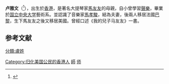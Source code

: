 '''卢雅文'''（{{bd|1923年||||}}<ref>{{cite news|title=馬友友母親盧雅文專訪 頂級音樂家背後的推手|newspaper=[[新紀元|新紀元]]|date=2010-09-09|last=潘美玲|first=|url=https://www.epochweekly.com/b5/189/8475.htm|archiveurl=https://web.archive.org/web/20201220234553/https://www.epochweekly.com/b5/189/8475.htm|archivedate=2020-12-20|accessdate=2020-12-20|dead-url=no}}</ref>），出生於[[香港|香港]]，是著名大提琴家[[馬友友|馬友友]]的母親，自小曾學習[[聲樂|聲樂]]，畢業於[[国立中央大学_(南京)|国立中央大学]]藝術系。並認識了音樂家[[馬孝駿|馬孝駿]]，結為夫妻，後兩人移居法國[[巴黎|巴黎]]，生下馬友友之後又移居美國。曾經口述《我的兒子马友友》一書。

==参考文献==
{{reflist}}

[[Category:归化美国公民的香港人|Category:归化美国公民的香港人]]
[[Category:移民法國的香港人|師]]
[[Category:國立中央大學大陸時期校友|师]]
[[分類:盧姓|分類:盧姓]]